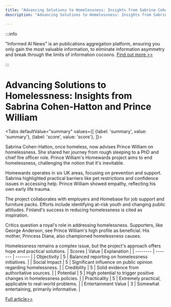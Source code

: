 ```yaml
---
title: "Advancing Solutions to Homelessness: Insights from Sabrina Cohen-Hatton and Prince William"
description: "Advancing Solutions to Homelessness: Insights from Sabrina Cohen-Hatton and Prince William"

---
```



:::info

"Informed AI News" is an publications aggregation platform, ensuring you only gain the most valuable information, to eliminate information asymmetry and break through the limits of information cocoons.  [Find out more >>](/)

:::

# Advancing Solutions to Homelessness: Insights from Sabrina Cohen-Hatton and Prince William


<Tabs
	defaultValue="summary"
	values={[
	{label: 'summary', value: 'summary'},
	{label: 'score', value: 'score'},
]}>
<TabItem value="summary">


Sabrina Cohen-Hatton, once homeless, now advises Prince William on homelessness. She shared her journey from rough sleeping to a PhD and chief fire officer role. Prince William's Homewards project aims to end homelessness, challenging the notion that it's inevitable.

Homewards operates in six UK areas, focusing on prevention and support. Sabrina highlighted practical barriers like pet restrictions and confidence issues in accessing help. Prince William showed empathy, reflecting his own early life trauma.

The project collaborates with employers and Homebase for job support and furniture packs. Efforts include identifying at-risk youth and changing public attitudes. Finland's success in reducing homelessness is cited as inspiration.

Critics question a royal's role in addressing homelessness. Supporters, like George Anderson, see Prince William's high profile as beneficial. His mother, Princess Diana, also championed homelessness causes.

Homelessness remains a complex issue, but the project's approach offers hope and practical solutions.
</TabItem>
<TabItem value="score">
	| Scores     | Value   | Explanation |
	| -------- | ------- | ------- |
	| Objectivity  | 5    | Balanced reporting on homelessness initiatives.    |
	| Social Impact | 5     | Significant influence on public opinion regarding homelessness.    |
	| Credibility    | 5    | Solid evidence from authoritative sources.    |
	| Potential    | 5    | High potential to trigger positive changes in homelessness policies.    |
	| Practicality    | 5    | Extremely practical, applicable to real-world problems.    |
	| Entertainment Value    | 3    | Somewhat entertaining, primarily informative.    |
</TabItem>
</Tabs>

[Full article>>](https://www.bbc.com/news/articles/c1weg5en21wo)

